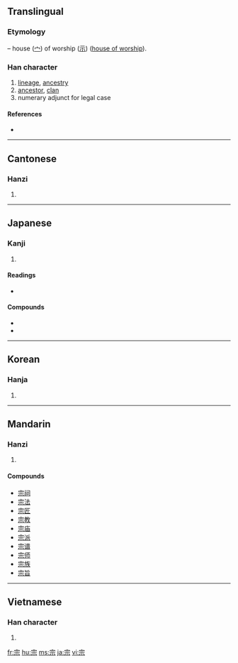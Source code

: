 ==Translingual==
===Etymology===
{{Han compound|宀|示|ls=ic}} – house ([[宀]]) of worship ([[示]]) ([[house of worship]]).

===Han character===
{{Han char|rn=40|rad=宀|as=05|sn=8|four=3090<sub>1</sub>|canj=十一一火 (JMMF)|ids=⿱[[宀]][[示]]}}

# [[lineage]], [[ancestry]]
# [[ancestor]], [[clan]]
# numerary adjunct for legal case

====References====
* {{Han ref|kx=0283.140|dkj=07106|dj=0557.050|hdz=20917.110|uh=5B97|ud=23447|bh=A976|bd=43382}}

----

==Cantonese==

===Hanzi===
{{yue-hanzi|jyut=|y=jung1}}

# {{defn|Cantonese|sort=宀05}}

----

==Japanese==

===Kanji===
{{ja-kanji|grade=6|rs=宀05}}

# {{defn|Japanese}}

====Readings====
* {{ja-readings|on=シュウ (shū), ソウ (sō)|kun=[[むね]] (mune), [[たっとぶ]] (tattobu)}}

====Compounds====
*{{term|宗派||religious [[sect]]|tr=しゅうは, shūha|sc=Jpan|lang=ja}}
*{{term|宗教||religion|tr=[[しゅうきょう]], [[shūkyō]]|lang=ja|sc=Jpan}}

----

==Korean==

===Hanja===
{{ko-hanja|hangeul=종|rv=jong|mr=chong}}

# {{defn|Korean|sort=宀05}}

----

==Mandarin==

===Hanzi===
{{cmn-hanzi|pin=[[zōng]] ([[zong1]])|wg=tsung<sup>1</sup>}}

# {{defn|Mandarin|sort=宀05}}

====Compounds====
* [[宗祠]]
* [[宗法]]
* [[宗匠]]
* [[宗教]]
* [[宗庙]]
* [[宗派]]
* [[宗谱]]
* [[宗师]]
* [[宗族]]
* [[宗旨]]

----

==Vietnamese==

===Han character===
{{vi-hantu|[[tông]], [[tong]], [[tôn]], [[tung]]|rs=宀05}}

# {{defn|Vietnamese|sort=宀05}}

[[fr:宗]]
[[hu:宗]]
[[ms:宗]]
[[ja:宗]]
[[vi:宗]]